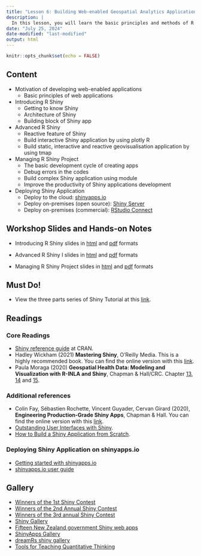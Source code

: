 ```yaml
---
title: "Lesson 6: Building Web-enabled Geospatial Analytics Applications with R Shiny"
description: |
  In this lesson, you will learn the basic principles and methods of R Shiny.
date: "July 25, 2024"
date-modified: "last-modified" 
output: html
---
```


```r
knitr::opts_chunk$set(echo = FALSE)
```

## Content

-   Motivation of developing web-enabled applications
    -   Basic principles of web applications
-   Introducing R Shiny
    -   Getting to know Shiny
    -   Architecture of Shiny
    -   Building block of Shiny app
-   Advanced R Shiny
    -   Reactive feature of Shiny
    -   Build interactive Shiny application by using plotly R
    -   Build static, interactive and reactive geovisualisation application by using tmap
-   Managing R Shiny Project
    -   The basic development cycle of creating apps
    -   Debug errors in the codes
    -   Build complex Shiny application using module
    -   Improve the productivity of Shiny applications development
-   Deploying Shiny Application
    -   Deploy to the cloud: [shinyapps.io](https://www.shinyapps.io/?_ga=2.232377500.246763293.1636253702-1670780590.1620114500)
    -   Deploy on-premises (open source): [Shiny Server](https://www.rstudio.com/products/shiny/shiny-server/?_ga=2.164831420.246763293.1636253702-1670780590.1620114500)
    -   Deploy on-premises (commercial): [RStudio Connect](https://www.rstudio.com/products/connect/?_ga=2.232328220.246763293.1636253702-1670780590.1620114500)

## Workshop Slides and Hands-on Notes

-   Introducing R Shiny slides in [html](../workshop/Shiny1/Shiny1.html) and [pdf](../workshop/Shiny1/Shiny1.pdf) formats

-   Advanced R Shiny I slides in [html](../workshop/Shiny2/Shiny2.html) and [pdf](../workshop/Shiny2/Shiny2.pdf) formats

-   Managing R Shiny Project slides in [html](../workshop/Shiny3/Shiny3.html) and [pdf](../workshop/Shiny3/Shiny3.pdf) formats

## Must Do!

-   View the three parts series of Shiny Tutorial at this [link](https://shiny.rstudio.com/tutorial/).

## Readings

### Core Readings

-   [Shiny reference guide](https://cran.r-project.org/web/packages/shiny/shiny.pdf) at CRAN.
-   Hadley Wickham (2021) **Mastering Shiny**, O’Reilly Media. This is a highly recommended book. You can find the online version with this [link](https://mastering-shiny.org/index.html).
-   Paula Moraga (2020) **Geospatial Health Data: Modeling and Visualization with R-INLA and Shiny**, Chapman & Hall/CRC. Chapter [13](https://www.paulamoraga.com/book-geospatial/sec-shiny.html), [14](https://www.paulamoraga.com/book-geospatial/sec-dashboardswithshiny.html) and [15](https://www.paulamoraga.com/book-geospatial/sec-shinyexample.html).

### Additional references

-   Colin Fay, Sébastien Rochette, Vincent Guyader, Cervan Girard (2020), **Engineering Production-Grade Shiny Apps**, Chapman & Hall. You can find the online version with this [link](https://engineering-shiny.org/).
-   [Outstanding User Interfaces with Shiny](https://unleash-shiny.rinterface.com/index.html).
-   [How to Build a Shiny Application from Scratch](https://bookdown.org/hadrien/how_to_build_a_shiny_app_from_scratch/).

### Deploying Shiny Application on shinyapps.io

-   [Getting started with shinyapps.io](https://shiny.rstudio.com/articles/shinyapps.html)
-   [shinyapps.io user guide](https://docs.rstudio.com/shinyapps.io/index.html)

## Gallery

-   [Winners of the 1st Shiny Contest](https://blog.rstudio.com/2019/04/05/first-shiny-contest-winners/)
-   [Winners of the 2nd Annual Shiny Contest](https://blog.rstudio.com/2020/07/13/winners-of-the-2nd-shiny-contest/)
-   [Winners of the 3rd annual Shiny Contest](https://blog.rstudio.com/2021/06/24/winners-of-the-3rd-annual-shiny-contest/)
-   [Shiny Gallery](https://shiny.rstudio.com/gallery/)
-   [Fifteen New Zealand government Shiny web apps](http://freerangestats.info/blog/2018/05/13/nz-govt-shinyapps)
-   [ShinyApps Gallery](https://shinyapps-recent.appspot.com/recent.html)
-   [dreamRs shiny gallery](http://shinyapps.dreamrs.fr/)
-   [Tools for Teaching Quantitative Thinking](https://r.tquant.eu/)
